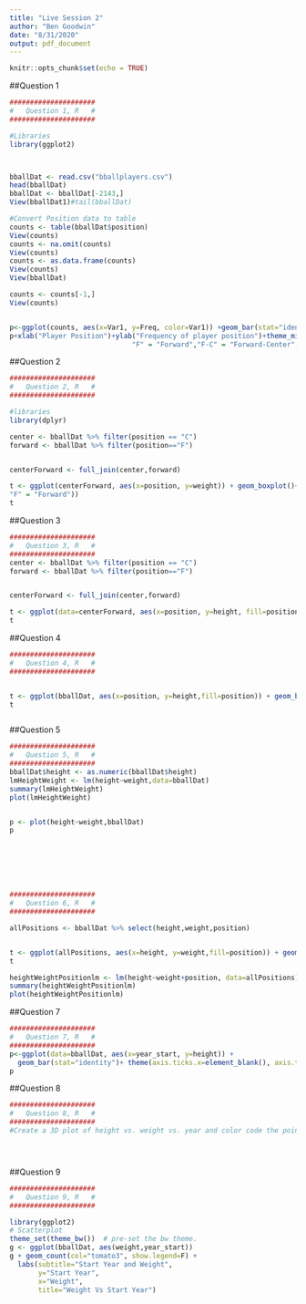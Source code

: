 ```yaml
---
title: "Live Session 2"
author: "Ben Goodwin"
date: "8/31/2020"
output: pdf_document
---
```


```r
knitr::opts_chunk$set(echo = TRUE)
```

##Question 1

```r
#####################
#   Question 1, R   #
#####################

#Libraries
library(ggplot2)



bballDat <- read.csv("bballplayers.csv")
head(bballDat)
bballDat <- bballDat[-2143,]
View(bballDat1)#tail(bballDat)

#Convert Position data to table
counts <- table(bballDat$position)
View(counts)
counts <- na.omit(counts)
View(counts)
counts <- as.data.frame(counts)
View(counts)
View(bballDat)

counts <- counts[-1,]
View(counts)


p<-ggplot(counts, aes(x=Var1, y=Freq, color=Var1)) +geom_bar(stat="identity")
p+xlab("Player Position")+ylab("Frequency of player position")+theme_minimal()+ labs(title = "Player Positions and Frequencies")+ theme(legend.position = "none")+scale_x_discrete(labels=c("C" = "Center", "C-F" = "Center-Forward",
                              "F" = "Forward","F-C" = "Forward-Center","F-G" = "Forward-Guard","G" = "Guard","G-F" = "Guard-Forward"))+geom_text(aes(label=Freq), vjust=1.6, color="blue", size=3.5)


```

##Question 2
```r
#####################
#   Question 2, R   #
#####################

#libraries
library(dplyr)

center <- bballDat %>% filter(position == "C")
forward <- bballDat %>% filter(position=="F")


centerForward <- full_join(center,forward)

t <- ggplot(centerForward, aes(x=position, y=weight)) + geom_boxplot()+xlab("Player Position")+ylab("Weight")+theme_minimal()+labs(title = "Player Positions and Weights")+scale_x_discrete(labels=c("C" = "Center", 
"F" = "Forward"))
t

```
##Question 3
```r
#####################
#   Question 3, R   #
#####################
center <- bballDat %>% filter(position == "C")
forward <- bballDat %>% filter(position=="F")


centerForward <- full_join(center,forward)

t <- ggplot(data=centerForward, aes(x=position, y=height, fill=position)) +geom_bar(stat="identity", position=position_dodge())+xlab("Player Position")+ylab("Height")+theme_minimal()+labs(title = "Player Positions and Weights")+scale_x_discrete(labels=c("C" = "Center", "F" = "Forward"))+ theme(legend.position = "none")
t
```
##Question 4

```r
#####################
#   Question 4, R   #
#####################


t <- ggplot(bballDat, aes(x=position, y=height,fill=position)) + geom_bar(stat="identity")+xlab("Player Position")+ylab("Height")+theme_minimal()+labs(title = "Player Positions and Heights")+scale_x_discrete(labels=c("C" = "Center", "C-F" = "Center-Forward","F" = "Forward","F-C" = "Forward-Center","F-G" = "Forward-Guard","G" = "Guard","G-F" = "Guard-Forward"))+ theme(axis.ticks.y=element_blank(), axis.text.y=element_blank())
t



```
##Question 5

```r
#####################
#   Question 5, R   #
#####################
bballDat$height <- as.numeric(bballDat$height)
lmHeightWeight <- lm(height~weight,data=bballDat)
summary(lmHeightWeight)
plot(lmHeightWeight)


p <- plot(height~weight,bballDat)
p








```
```r
#####################
#   Question 6, R   #
#####################

allPositions <- bballDat %>% select(height,weight,position)


t <- ggplot(allPositions, aes(x=height, y=weight,fill=position)) + geom_boxplot()+xlab("Player Height")+ylab("Player Weight")+theme_minimal()+labs(title = "Player Positions, Weights, and Heights ")+scale_x_discrete(labels=c("C" = "Center", "C-F" = "Center-Forward","F" = "Forward","F-C" = "Forward-Center","F-G" = "Forward-Guard","G" = "Guard","G-F" = "Guard-Forward"))
t

heightWeightPositionlm <- lm(height~weight+position, data=allPositions)
summary(heightWeightPositionlm)
plot(heightWeightPositionlm)
```
##Question 7
```r
#####################
#   Question 7, R   #
#####################
p<-ggplot(data=bballDat, aes(x=year_start, y=height)) +
  geom_bar(stat="identity")+ theme(axis.ticks.x=element_blank(), axis.text.x=element_blank())+ylab("Height")+xlab("Stating Year")
p


```
##Question 8
```r
#####################
#   Question 8, R   #
#####################
#Create a 3D plot of height vs. weight vs. year and color code the points by position





```


##Question 9

```r
#####################
#   Question 9, R   #
#####################

library(ggplot2)
# Scatterplot
theme_set(theme_bw())  # pre-set the bw theme.
g <- ggplot(bballDat, aes(weight,year_start))
g + geom_count(col="tomato3", show.legend=F) +
  labs(subtitle="Start Year and Weight", 
       y="Start Year", 
       x="Weight", 
       title="Weight Vs Start Year")
```

